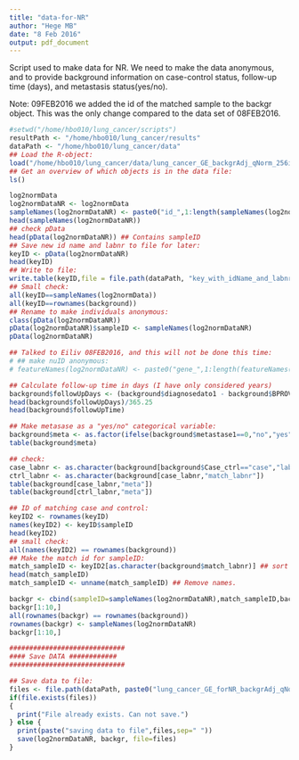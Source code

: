 ```yaml
---
title: "data-for-NR"
author: "Hege MB"
date: "8 Feb 2016"
output: pdf_document
---
```


Script used to make data for NR. We need to make the data anonymous, and to provide background information on case-control status, follow-up time (days), and metastasis status(yes/no).

Note: 09FEB2016 we added the id of the matched sample to the backgr object. This was the only change compared to the data set of 08FEB2016.


```r
#setwd("/home/hbo010/lung_cancer/scripts")
resultPath <- "/home/hbo010/lung_cancer/results"
dataPath <- "/home/hbo010/lung_cancer/data"
## Load the R-object:
load("/home/hbo010/lung_cancer/data/lung_cancer_GE_backgrAdj_qNorm_256ind_11610genes_04FEB2016.Rdata")
## Get an overview of which objects is in the data file:
ls()
```


```r
log2normData
log2normDataNR <- log2normData
sampleNames(log2normDataNR) <- paste0("id_",1:length(sampleNames(log2normData)))
head(sampleNames(log2normDataNR))
## check pData
head(pData(log2normDataNR)) ## Contains sampleID
## Save new id name and labnr to file for later:
keyID <- pData(log2normDataNR)
head(keyID)
## Write to file:
write.table(keyID,file = file.path(dataPath, "key_with_idName_and_labnr_data_for_NR_09FEB2016.txt"), col.names = F,row.names = T,quote =F)
## Small check:
all(keyID==sampleNames(log2normData))
all(keyID==rownames(background))
## Rename to make individuals anonymous:
class(pData(log2normDataNR))
pData(log2normDataNR)$sampleID <- sampleNames(log2normDataNR)
pData(log2normDataNR)

## Talked to Eiliv 08FEB2016, and this will not be done this time:
# ## make nuID anonymous:
# featureNames(log2normDataNR) <- paste0("gene_",1:length(featureNames(log2normDataNR)))

## Calculate follow-up time in days (I have only considered years)
background$followUpDays <- (background$diagnosedato1 - background$BPROVEDATO)
head(background$followUpDays)/365.25
head(background$followUpTime)

## Make metasase as a "yes/no" categorical variable:
background$meta <- as.factor(ifelse(background$metastase1==0,"no","yes"))
table(background$meta)

## check:
case_labnr <- as.character(background[background$Case_ctrl=="case","labnr"])
ctrl_labnr <- as.character(background[case_labnr,"match_labnr"])
table(background[case_labnr,"meta"])
table(background[ctrl_labnr,"meta"])

## ID of matching case and control:
keyID2 <- rownames(keyID)
names(keyID2) <- keyID$sampleID
head(keyID2)
## small check:
all(names(keyID2) == rownames(background))
## Make the match id for sampleID:
match_sampleID <- keyID2[as.character(background$match_labnr)] ## sort ids according to the matching.
head(match_sampleID)
match_sampleID <- unname(match_sampleID) ## Remove names.

backgr <- cbind(sampleID=sampleNames(log2normDataNR),match_sampleID,background[,c("Case_ctrl","followUpDays","meta")])
backgr[1:10,]
all(rownames(backgr) == rownames(background))
rownames(backgr) <- sampleNames(log2normDataNR)
backgr[1:10,]

```

```r
#############################
#### Save DATA ############
#############################

## Save data to file:
files <- file.path(dataPath, paste0("lung_cancer_GE_forNR_backgrAdj_qNorm_log2_11610genes_256ind_09FEB2016.Rdata"))
if(file.exists(files))
{
  print("File already exists. Can not save.")
} else {
  print(paste("saving data to file",files,sep=" "))
  save(log2normDataNR, backgr, file=files)  
}

 
```

